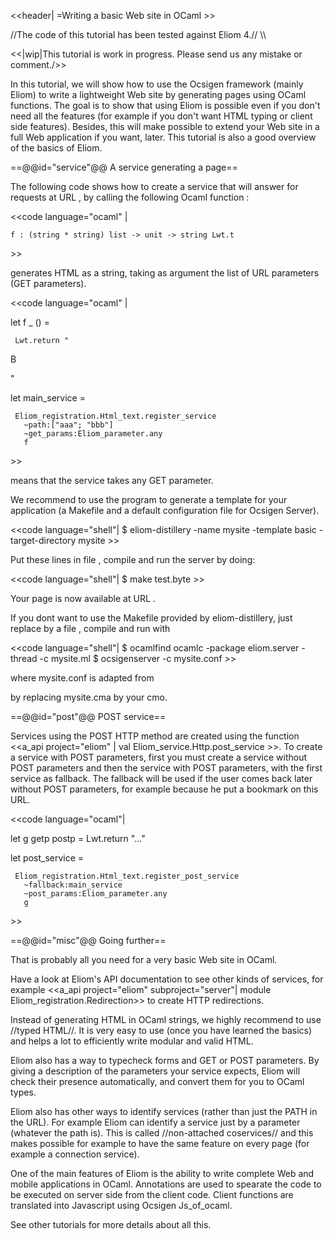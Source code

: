 <<header| =Writing a basic Web site in OCaml >>

//The code of this tutorial has been tested against Eliom 4.// \\

<<|wip|This tutorial is work in progress. Please send us any mistake or comment./>>

In this tutorial, we will show how to use the Ocsigen framework
(mainly Eliom) to write a lightweight Web site by generating pages
using OCaml functions. The goal is to show that using Eliom is
possible even if you don't need all the features (for example if you
don't want HTML typing or client side features). Besides, this will
make possible to extend your Web site in a full Web application
if you want, later. This tutorial is also a good overview of the basics
of Eliom.


==@@id="service"@@ A service generating a page==

The following code shows how to create a service that will answer
for requests at URL {{{http://.../aaa/bbb}}}, by calling the following
Ocaml function {{{f}}}:

<<code language="ocaml" |

 f : (string * string) list -> unit -> string Lwt.t

>>

{{{f}}} generates HTML as a string, taking as argument
the list of URL parameters (GET parameters).

<<code language="ocaml" |

let f _ () =
  Lwt.return "<html><head><title>A</title></head><body>B</body></html>"

let main_service =
  Eliom_registration.Html_text.register_service
    ~path:["aaa"; "bbb"]
    ~get_params:Eliom_parameter.any
    f

>>

{{{Eliom_paramer.any}}} means that the service takes any GET parameter.

We recommend to use the program {{{eliom-distillery}}}
to generate a template for your application (a Makefile and a default
configuration file for Ocsigen Server).


<<code language="shell"|
$ eliom-distillery -name mysite -template basic -target-directory mysite
>>

Put these lines in file {{{mysite.eliom}}}, compile and run the server by
doing:

<<code language="shell"|
$ make test.byte
>>

Your page is now available at URL [[http://localhost:8080/aaa/bbb|{{{http://localhost:8080/aaa/bbb}}}]].

If you dont want to use the Makefile provided by eliom-distillery,
just replace {{{mysite.eliom}}} by a file {{{mysite.ml}}},
compile and run with

<<code language="shell"|
$ ocamlfind ocamlc -package eliom.server -thread -c mysite.ml
$ ocsigenserver -c mysite.conf
>>

where mysite.conf is adapted from
 {{{local/etc/mysite/mysite-test.conf}}}
by replacing mysite.cma by your cmo.

==@@id="post"@@ POST service==

Services using the POST HTTP method are created using the function
<<a_api project="eliom" | val Eliom_service.Http.post_service >>.
To create a service with POST parameters, first you must create
a service without POST parameters and then the service with POST
parameters, with the first service as fallback. The fallback will be used
if the user comes back later without POST parameters, for example
because he put a bookmark on this URL.

<<code language="ocaml"|

let g getp postp = Lwt.return "..."

let post_service =
  Eliom_registration.Html_text.register_post_service
    ~fallback:main_service
    ~post_params:Eliom_parameter.any
    g
>>

==@@id="misc"@@ Going further==

That is probably all you need for a very basic Web site in OCaml.

Have a look at Eliom's API documentation to see other kinds of services,
for example <<a_api project="eliom" subproject="server"| module Eliom_registration.Redirection>>
to create HTTP redirections.

Instead of generating HTML in OCaml strings, we highly recommend to use
//typed HTML//. It is very easy to use (once you have learned the basics)
and helps a lot to efficiently write modular and valid HTML.

Eliom also has a way to typecheck forms and GET or POST parameters.
By giving a description of the parameters your service expects,
Eliom will check their presence automatically, and convert them
for you to OCaml types.

Eliom also has other ways to identify services (rather than just the PATH
in the URL). For example Eliom can identify a service just by a parameter
(whatever the path is). This is called //non-attached coservices// and
this makes possible for example to have the same feature on every page
(for example a connection service).

One of the main features of Eliom is the ability to write complete
Web and mobile applications in OCaml. Annotations are used to
spearate the code to be executed on server side from the client code.
Client functions are translated into Javascript using Ocsigen Js_of_ocaml.

See other tutorials for more details about all this.
